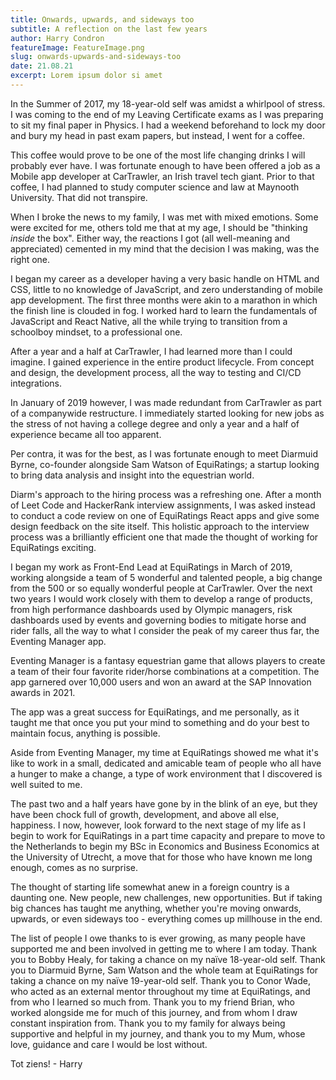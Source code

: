 ```yaml
---
title: Onwards, upwards, and sideways too
subtitle: A reflection on the last few years
author: Harry Condron
featureImage: FeatureImage.png
slug: onwards-upwards-and-sideways-too
date: 21.08.21
excerpt: Lorem ipsum dolor si amet
---
```


In the Summer of 2017, my 18-year-old self was amidst a whirlpool of stress. I was coming to the end of my Leaving Certificate exams as I was preparing to sit my final paper in Physics. I had a weekend beforehand to lock my door and bury my head in past exam papers, but instead, I went for a coffee.

This coffee would prove to be one of the most life changing drinks I will probably ever have. I was fortunate enough to have been offered a job as a Mobile app developer at CarTrawler, an Irish travel tech giant. Prior to that coffee, I had planned to study computer science and law at Maynooth University. That did not transpire.

When I broke the news to my family, I was met with mixed emotions. Some were excited for me, others told me that at my age, I should be &quot;thinking _inside_ the box&quot;. Either way, the reactions I got (all well-meaning and appreciated) cemented in my mind that the decision I was making, was the right one.

I began my career as a developer having a very basic handle on HTML and CSS, little to no knowledge of JavaScript, and zero understanding of mobile app development. The first three months were akin to a marathon in which the finish line is clouded in fog. I worked hard to learn the fundamentals of JavaScript and React Native, all the while trying to transition from a schoolboy mindset, to a professional one.

After a year and a half at CarTrawler, I had learned more than I could imagine. I gained experience in the entire product lifecycle. From concept and design, the development process, all the way to testing and CI/CD integrations.

In January of 2019 however, I was made redundant from CarTrawler as part of a companywide restructure. I immediately started looking for new jobs as the stress of not having a college degree and only a year and a half of experience became all too apparent.

Per contra, it was for the best, as I was fortunate enough to meet Diarmuid Byrne, co-founder alongside Sam Watson of EquiRatings; a startup looking to bring data analysis and insight into the equestrian world.

Diarm&#39;s approach to the hiring process was a refreshing one. After a month of Leet Code and HackerRank interview assignments, I was asked instead to conduct a code review on one of EquiRatings React apps and give some design feedback on the site itself. This holistic approach to the interview process was a brilliantly efficient one that made the thought of working for EquiRatings exciting.

I began my work as Front-End Lead at EquiRatings in March of 2019, working alongside a team of 5 wonderful and talented people, a big change from the 500 or so equally wonderful people at CarTrawler. Over the next two years I would work closely with them to develop a range of products, from high performance dashboards used by Olympic managers, risk dashboards used by events and governing bodies to mitigate horse and rider falls, all the way to what I consider the peak of my career thus far, the Eventing Manager app.

Eventing Manager is a fantasy equestrian game that allows players to create a team of their four favorite rider/horse combinations at a competition. The app garnered over 10,000 users and won an award at the SAP Innovation awards in 2021.

The app was a great success for EquiRatings, and me personally, as it taught me that once you put your mind to something and do your best to maintain focus, anything is possible.

Aside from Eventing Manager, my time at EquiRatings showed me what it&#39;s like to work in a small, dedicated and amicable team of people who all have a hunger to make a change, a type of work environment that I discovered is well suited to me.

The past two and a half years have gone by in the blink of an eye, but they have been chock full of growth, development, and above all else, happiness. I now, however, look forward to the next stage of my life as I begin to work for EquiRatings in a part time capacity and prepare to move to the Netherlands to begin my BSc in Economics and Business Economics at the University of Utrecht, a move that for those who have known me long enough, comes as no surprise.

The thought of starting life somewhat anew in a foreign country is a daunting one. New people, new challenges, new opportunities. But if taking big chances has taught me anything, whether you&#39;re moving onwards, upwards, or even sideways too - everything comes up millhouse in the end.

The list of people I owe thanks to is ever growing, as many people have supported me and been involved in getting me to where I am today. Thank you to Bobby Healy, for taking a chance on my naïve 18-year-old self. Thank you to Diarmuid Byrne, Sam Watson and the whole team at EquiRatings for taking a chance on my naïve 19-year-old self. Thank you to Conor Wade, who acted as an external mentor throughout my time at EquiRatings, and from who I learned so much from. Thank you to my friend Brian, who worked alongside me for much of this journey, and from whom I draw constant inspiration from. Thank you to my family for always being supportive and helpful in my journey, and thank you to my Mum, whose love, guidance and care I would be lost without.

Tot ziens! - Harry
